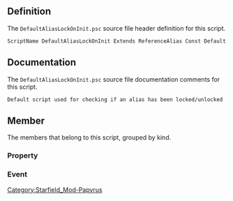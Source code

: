 {{Script_Object_Summary
| title = DefaultAliasLockOnInit
| name = [[SFM:Script-DefaultAliasLockOnInit|DefaultAliasLockOnInit]]
| extends = [[SFM:Script-ReferenceAlias|ReferenceAlias]] → [[SFM:Script-Alias|Alias]] → [[SFM:Script-ScriptObject|ScriptObject]]
| flags = Const, Default
}}


== Definition ==
The <code>DefaultAliasLockOnInit.psc</code> source file header definition for this script.

<source lang="papyrus">
ScriptName DefaultAliasLockOnInit Extends ReferenceAlias Const Default
</source>


== Documentation ==
The <code>DefaultAliasLockOnInit.psc</code> source file documentation comments for this script.

<source>
Default script used for checking if an alias has been locked/unlocked
</source>


== Member ==
The members that belong to this script, grouped by kind.

=== Property ===
{{Script_Object_Member_Summary
| title = LockLevel
| script = [[SFM:Script-DefaultAliasLockOnInit|DefaultAliasLockOnInit]]
| name = [[SFM:Script-DefaultAliasLockOnInit/LockLevel|LockLevel]]
| kind = Property
| flags = Auto Const
| returns = int
| parameters = -1
| documentation = Optional: The Lock Level for the door. By default, the lock will be Very Easy
}}

=== Event ===
{{Script_Object_Member_Summary
| title = OnAliasInit
| script = [[SFM:Script-DefaultAliasLockOnInit|DefaultAliasLockOnInit]]
| name = [[SFM:Script-DefaultAliasLockOnInit/OnAliasInit|OnAliasInit]]
| kind = Event
}}


[[Category:Starfield_Mod-Papyrus]]
